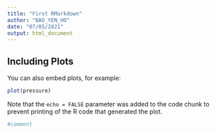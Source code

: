---
title: "First RMarkdown"
author: "BAO_YEN_HO"
date: "07/05/2021"
output: html_document
---


## Including Plots

You can also embed plots, for example:

```{r pressure, echo=FALSE}
plot(pressure)
```

Note that the `echo = FALSE` parameter was added to the code chunk to prevent printing of the R code that generated the plot.

```{r}
#comment
```

